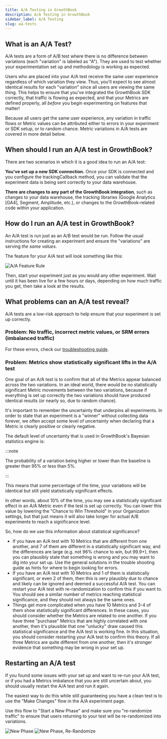 ```yaml
---
title: A/A Testing in GrowthBook
description: A/A Testing in GrowthBook
sidebar_label: A/A Testing
slug: aa-tests
---
```


## What is an A/A Test?

A/A tests are a form of A/B test where there is no difference between variations (each "variation" is labeled as "A"). They are used to test whether your experimentation set up and methodology is working as expected.

Users who are placed into your A/A test receive the same user experience regardless of which variation they view. Thus, you'll expect to see almost identical results for each "variation" since all users are viewing the same thing. This helps to ensure that you've integrated the GrowthBook SDK correctly, that traffic is flowing as expected, and that your Metrics are defined properly, all _before_ you begin experimenting on features that matter!

Because all users get the same user experience, any variation in traffic flows or Metric values can be attributed either to errors in your experiment or SDK setup, or to random chance. Metric variations in A/A tests are covered in more detail below.

## When should I run an A/A test in GrowthBook?

There are two scenarios in which it is a good idea to run an A/A test:

**You've set up a new SDK connection.** Once your SDK is connected and you configure the trackingCallback method, you can validate that the experiment data is being sent correctly to your data warehouse.

**There are changes to any part of the GrowthBook integration**, such as changes to your data warehouse, the tracking libraries (Google Analytics [GA4], Segment, Amplitude, etc.), or changes to the GrowthBook-related code within your application.

## How do I run an A/A test in GrowthBook?

An A/A test is run just as an A/B test would be run. Follow the usual instructions for creating an experiment and ensure the "variations" are serving _the same values_.

The feature for your A/A test will look something like this:

![A/A Feature Rule](/images/aa-feature-rule.png)

Then, start your experiment just as you would any other experiment. Wait until it has been live for a few hours or days, depending on how much traffic you get, then take a look at the results.

## What problems can an A/A test reveal?

A/A tests are a low-risk approach to help ensure that your experiment is set up correctly.

### Problem: No traffic, incorrect metric values, or SRM errors (imbalanced traffic)

For these errors, check our [troubleshooting guide](/kb/experiments/troubleshooting-experiments).

### Problem: Metrics show statistically significant lifts in the A/A test

One goal of an A/A test is to confirm that all of the Metrics appear balanced across the two variations. In an ideal world, there would be no statistically significant Metric movements between the two variations, because if everything is set up correctly the two variations should have produced identical results (or nearly so, due to random chance).

It's important to remember the uncertainty that underpins all experiments. In order to state that an experiment is a "winner" without collecting data forever, we often accept some level of uncertainty when declaring that a Metric is clearly positive or clearly negative.

The default level of uncertainty that is used in GrowthBook's Bayesian statistics engine is:

:::note

The probability of a variation being higher or lower than the baseline is greater than 95% or less than 5%.

:::

This means that some percentage of the time, your variations will be identical but still yield statistically significant effects.

In other words, about 10% of the time, you may see a statistically significant effect in an A/A Metric even if the test is set up correctly. You can lower this value by lowering the "Chance to Win Threshold" in your Organization settings, but that just means it will also take longer for actual A/B experiments to reach a significance level.

So, how do we use this information about statistical significance?

- If you have an A/A test with 10 Metrics that are different from one another, and 7 of them are different in a statistically significant way, and the differences are large (e.g. not 96% chance to win, but 99.9+), then you can plausibly state that something is wrong and you may want to dig into your set up. Use the general solutions in the trouble shooting guide as hints for where to begin looking for errors.
- If you have an A/A test with 10 Metrics and 1 of them is statistically significant, or even 2 of them, then this is very plausibly due to chance and likely can be ignored and deemed a successful A/A test. You can restart your A/A test with re-randomization to confirm this if you want to. You should see a similar number of metrics reaching statistical significance, and they should not always be the same ones.
- Things get more complicated when you have 10 Metrics and 3-4 of them show statistically significant differences. In these cases, you should consider whether the Metrics are related to one another. If you have three "purchase" Metrics that are highly correlated with one another, then it's plausible that one "unlucky" draw caused this statistical significance and the A/A test is working fine. In this situation, you should consider restarting your A/A test to confirm this theory. If all three Metrics are quite different from one another, then it's stronger evidence that something may be wrong in your set up.

## Restarting an A/A test

If you found some issues with your set up and want to re-run your A/A test, or if you had a Metrics imbalance that you are still uncertain about, you should usually restart the A/A test and run it again.

The easiest way to do this while still guaranteeing you have a clean test is to use the "Make Changes" flow in the A/A experiment page.

Use this flow to "Start a New Phase" and make sure you "re-randomize traffic" to ensure that users returning to your test will be re-randomized into variations.

![New Phase](/images/new-phase.png)
![New Phase, Re-Randomize](/images/new-phase-rerandomize.png)
